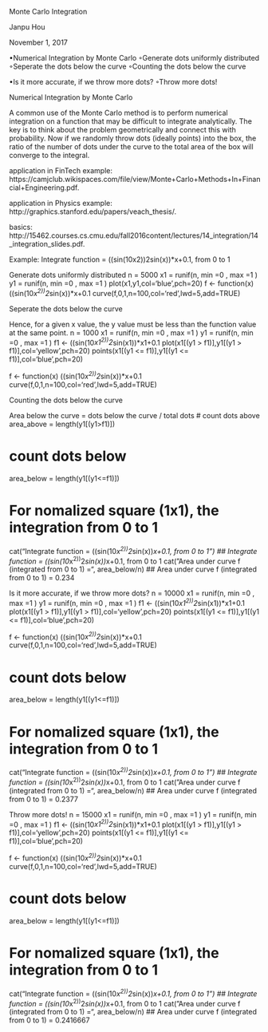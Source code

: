 
 
   

Monte Carlo Integration

Janpu Hou

November 1, 2017

•Numerical Integration by Monte Carlo ◦Generate dots uniformly distributed
◦Seperate the dots below the curve
◦Counting the dots below the curve

•Is it more accurate, if we throw more dots? ◦Throw more dots!



Numerical Integration by Monte Carlo

A common use of the Monte Carlo method is to perform numerical integration on a function that may be difficult to integrate analytically. The key is to think about the problem geometrically and connect this with probability. Now if we randomly throw dots (ideally points) into the box, the ratio of the number of dots under the curve to the total area of the box will converge to the integral.

application in FinTech example: https://camjclub.wikispaces.com/file/view/Monte+Carlo+Methods+In+Financial+Engineering.pdf.

application in Physics example: http://graphics.stanford.edu/papers/veach_thesis/.

basics: http://15462.courses.cs.cmu.edu/fall2016content/lectures/14_integration/14_integration_slides.pdf.

Example: Integrate function = ((sin(10x2))2sin(x))*x+0.1, from 0 to 1


Generate dots uniformly distributed
n = 5000
x1 = runif(n, min =0 , max =1 )
y1 = runif(n, min =0 , max =1 )
plot(x1,y1,col='blue',pch=20)
f <- function(x) ((sin(10*x^2))^2*sin(x))*x+0.1
curve(f,0,1,n=100,col='red',lwd=5,add=TRUE)




Seperate the dots below the curve

Hence, for a given x value, the y value must be less than the function value at the same point.
n = 1000
x1 = runif(n, min =0 , max =1 )
y1 = runif(n, min =0 , max =1 )
f1 <- ((sin(10*x1^2))^2*sin(x1))*x1+0.1
plot(x1[(y1 > f1)],y1[(y1 > f1)],col='yellow',pch=20)
points(x1[(y1 <= f1)],y1[(y1 <= f1)],col='blue',pch=20)

f <- function(x) ((sin(10*x^2))^2*sin(x))*x+0.1
curve(f,0,1,n=100,col='red',lwd=5,add=TRUE)




Counting the dots below the curve

Area below the curve = dots below the curve / total dots
# count dots above
area_above = length(y1[(y1>f1)])


# count dots below
area_below = length(y1[(y1<=f1)])

# For nomalized square (1x1), the integration from 0 to 1 

cat("Integrate function = ((sin(10*x^2))^2*sin(x))*x+0.1, from 0 to 1")
## Integrate function = ((sin(10*x^2))^2*sin(x))*x+0.1, from 0 to 1
cat("Area under curve f (integrated from 0 to 1) =", area_below/n)
## Area under curve f (integrated from 0 to 1) = 0.234


Is it more accurate, if we throw more dots?
n = 10000
x1 = runif(n, min =0 , max =1 )
y1 = runif(n, min =0 , max =1 )
f1 <- ((sin(10*x1^2))^2*sin(x1))*x1+0.1
plot(x1[(y1 > f1)],y1[(y1 > f1)],col='yellow',pch=20)
points(x1[(y1 <= f1)],y1[(y1 <= f1)],col='blue',pch=20)

f <- function(x) ((sin(10*x^2))^2*sin(x))*x+0.1
curve(f,0,1,n=100,col='red',lwd=5,add=TRUE)


# count dots below
area_below = length(y1[(y1<=f1)])

# For nomalized square (1x1), the integration from 0 to 1 

cat("Integrate function = ((sin(10*x^2))^2*sin(x))*x+0.1, from 0 to 1")
## Integrate function = ((sin(10*x^2))^2*sin(x))*x+0.1, from 0 to 1
cat("Area under curve f (integrated from 0 to 1) =", area_below/n)
## Area under curve f (integrated from 0 to 1) = 0.2377


Throw more dots!
n = 15000
x1 = runif(n, min =0 , max =1 )
y1 = runif(n, min =0 , max =1 )
f1 <- ((sin(10*x1^2))^2*sin(x1))*x1+0.1
plot(x1[(y1 > f1)],y1[(y1 > f1)],col='yellow',pch=20)
points(x1[(y1 <= f1)],y1[(y1 <= f1)],col='blue',pch=20)

f <- function(x) ((sin(10*x^2))^2*sin(x))*x+0.1
curve(f,0,1,n=100,col='red',lwd=5,add=TRUE)


# count dots below
area_below = length(y1[(y1<=f1)])

# For nomalized square (1x1), the integration from 0 to 1 

cat("Integrate function = ((sin(10*x^2))^2*sin(x))*x+0.1, from 0 to 1")
## Integrate function = ((sin(10*x^2))^2*sin(x))*x+0.1, from 0 to 1
cat("Area under curve f (integrated from 0 to 1) =", area_below/n)
## Area under curve f (integrated from 0 to 1) = 0.2416667
   
